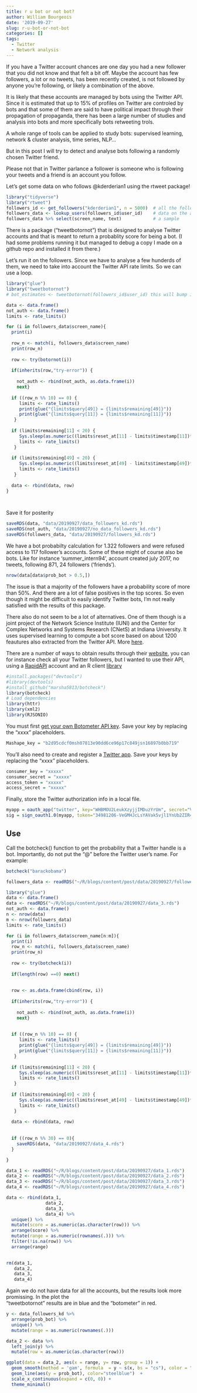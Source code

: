 ```yaml
---
title: r u bot or not bot?
author: William Bourgeois
date: '2019-09-27'
slug: r-u-bot-or-not-bot
categories: []
tags:
  - Twitter
  - Network analysis
---
```


If you have a Twitter account chances are one day you had a new follower that you did not know and that felt a bit off. Maybe the account has few followers, a lot or no tweets, has been recently created, is not followed by anyone you're following, or likely a combination of the above.  

It is likely that these accounts are managed by bots using the Twitter API. Since it is estimated that up to 15% of profiles on Twitter are controled by bots and that some of them are said to have political impact through their propagation of propaganda, there has been a large number of studies and analysis into bots and more specifically bots retweeting trols. 

A whole range of tools can be applied to study bots: supervised learning, network & cluster analysis, time series, NLP...  

But in this post I will try to detect and analyse bots following a randomly chosen Twitter friend. 

Please not that in Twitter parlance a follower is someone who is following your tweets and a friend is an account you follow. 

Let's get some data on who follows @kderderian1 using the rtweet package!

```r
library("tidyverse")
library("rtweet")
followers_id <- get_followers("kderderian1", n = 5000)  # all the followers
followers_data <- lookup_users(followers_id$user_id)    # data on the accounts
followers_data %>% select(screen_name, text)            # a sample
```

There is a package ("tweetbotornot") that is designed to analyse Twitter accounts and that is meant to return a probablity score for being a bot. (I had some problems running it but managed to debug a copy I made on a github repo and installed it from there.)

Let's run it on the followers. Since we have to analyse a few hunderds of them, we need to take into account the Twitter API rate limits. So we can use a loop.

```r
library("glue")
library("tweetbotornot")
# bot_estimates <- tweetbotornot(followers_id$user_id) this will bump into rate limits pretty soon

data <- data.frame()
not_auth <- data.frame()
limits <- rate_limits()

for (i in followers_data$screen_name){
  print(i)
  
  row_n <- match(i, followers_data$screen_name)
  print(row_n)
  
  row <- try(botornot(i))
  
  if(inherits(row,"try-error")) {
    
    not_auth <- rbind(not_auth, as.data.frame(i))
    next}
  
  if ((row_n %% 10) == 0) {
     limits <- rate_limits()
     print(glue("{limits$query[49]} = {limits$remaining[49]}"))
     print(glue("{limits$query[11]} = {limits$remaining[11]}"))
   }
   
  if (limits$remaining[11] < 20) {
     Sys.sleep(as.numeric((limits$reset_at[11] - limits$timestamp[11])*60)+10)
     limits <- rate_limits()
   }
   
  if (limits$remaining[49] < 20) {
     Sys.sleep(as.numeric((limits$reset_at[49] - limits$timestamp[49])*60)+10)
     limits <- rate_limits()
   }
  
  data <- rbind(data, row)
}

 
```
Save it for posterity

```r
saveRDS(data, "data/20190927/data_followers_kd.rds")
saveRDS(not_auth, "data/20190927/no_data_followers_kd.rds")
saveRDS(followers_data, "data/20190927/followers_kd.rds")
```

We have a bot probabilty calculation for 1.322 followers and were refused access to 117 follower's accounts. Some of these might of course also be bots. Like for instance 'summer_intern94', account created july 2017, no tweets, following 871, 24 followers ('friends'). 

```r
nrow(data[data$prob_bot > 0.5,])
```

The issue is that a majority of the followers have a probability score of more than 50%. And there are a lot of false positives in the top scores. So even though it might be difficult to easily identify Twitter bots, I'm not really satisfied with the results of this package. 

There also do not seem to be a lot of alternatives. One of them though is a joint project of the Network Science Institute (IUNI) and the Center for Complex Networks and Systems Research (CNetS) at Indiana University. It uses supervised learning to compute a bot score based on about 1200 feautures also extracted from the Twitter API. More [here](https://botometer.iuni.iu.edu/#!/faq#how-does-it-works).

There are a number of ways to obtain results through their [website](https://botometer.iuni.iu.edu/#!/), you can for instance check all your Twitter followers, but I wanted to use their API, using a [RapidAPI](https://rapidapi.com/) account and an R client [library](https://github.com/marsha5813/Botcheck)

```r
#install.packages("devtools")
#library(devtools)
#install_github("marsha5813/botcheck")
library(botcheck)
# Load dependencies
library(httr)
library(xml2) 
library(RJSONIO)
```

You must first [get your own Botometer API key](https://market.mashape.com/OSoMe/botometer). Save your key by replacing the "xxxx" placeholders.

```r
Mashape_key = "b2d95cdcf0msh07813e90dd6ce96p17c849jsn16897b0bb719"
```

You'll also need to create and register a [Twitter app](https://apps.twitter.com/). Save your keys by replacing the "xxxx" placeholders.

```r
consumer_key = "xxxxx"
consumer_secret = "xxxxx"
access_token = "xxxxx"
access_secret = "xxxxx"
```

Finally, store the Twitter authorization info in a local file.

```r
myapp = oauth_app("twitter", key="WHBMOU2LeukXzyjjIMDuzYrUm", secret="V5Zl3LfC0E82cdWAIRIBYrhTFvdzZsMIDFnKQGq902op5Ej6y0")
sig = sign_oauth1.0(myapp, token="34981206-VeGMHJcLsYAVak5vjl1YnUb2ZIR4GmSyIMKyJPvqN", token_secret="1STpu0pRE1eNXyy8mgmG7BwHVD0t140X8BAT0ecvU6vhI")
```

## Use

Call the botcheck() function to get the probability that a Twitter handle is a bot. Importantly, do not put the "@" before the Twitter user's name. For example:

```r
botcheck("barackobama")
```

```r
followers_data <- readRDS("~/R/blogs/content/post/data/20190927/followers_kd.rds")
```

```r
library("glue")
data <- data.frame()
data <- readRDS("~/R/blogs/content/post/data/20190927/data_3.rds")
not_auth <- data.frame()
n <- nrow(data)
m <- nrow(followers_data)
limits <- rate_limits()

for (i in followers_data$screen_name[n:m]){
  print(i)
  row_n <- match(i, followers_data$screen_name)
  print(row_n)
  
  row <- try(botcheck(i))
  
  if(length(row) ==0) next()
  
  
  row <- as.data.frame(cbind(row, i))
  
  if(inherits(row,"try-error")) {
    
    not_auth <- rbind(not_auth, as.data.frame(i))
    next}
  
  
  if ((row_n %% 10) == 0) {
     limits <- rate_limits()
     print(glue("{limits$query[49]} = {limits$remaining[49]}"))
     print(glue("{limits$query[11]} = {limits$remaining[11]}"))
   }
   
  if (limits$remaining[11] < 20) {
     Sys.sleep(as.numeric((limits$reset_at[11] - limits$timestamp[11])*60)+10)
     limits <- rate_limits()
   }
   
  if (limits$remaining[49] < 20) {
     Sys.sleep(as.numeric((limits$reset_at[49] - limits$timestamp[49])*60)+10)
     limits <- rate_limits()
   }
  
  data <- rbind(data, row)
  
  
  if ((row_n %% 30) == 0){
    saveRDS(data, "data/20190927/data_4.rds")
  }

}


```

```r
data_1 <- readRDS("~/R/blogs/content/post/data/20190927/data_1.rds")
data_2 <- readRDS("~/R/blogs/content/post/data/20190927/data_2.rds")
data_3 <- readRDS("~/R/blogs/content/post/data/20190927/data_3.rds")
data_4 <- readRDS("~/R/blogs/content/post/data/20190927/data_4.rds")

data <- rbind(data_1,
               data_2,
               data_3,
               data_4) %>% 
  unique() %>% 
  mutate(score = as.numeric(as.character(row))) %>% 
  arrange(score) %>% 
  mutate(range = as.numeric(rownames(.))) %>% 
  filter(!is.na(row)) %>% 
  arrange(range)
  

rm(data_1, 
   data_2, 
   data_3, 
   data_4) 

```


Again we do not have data for all the accounts, but the results look more promissing. In the plot the  
"tweetbotornot" results are in blue and the "botometer" in red.

```r
y <- data_followers_kd %>% 
  arrange(prob_bot) %>% 
  unique() %>% 
  mutate(range = as.numeric(rownames(.)))

data_2 <- data %>% 
  left_join(y) %>% 
  mutate(row = as.numeric(as.character(row)))

ggplot(data = data_2, aes(x = range, y= row, group = 1)) +
  geom_smooth(method = 'gam', formula  = y ~ s(x, bs = "cs"), color = "darkred") + 
  geom_line(aes(y = prob_bot), color="steelblue")  + 
  scale_x_continuous(expand = c(0, 0)) + 
  theme_minimal()

```


```r

```
